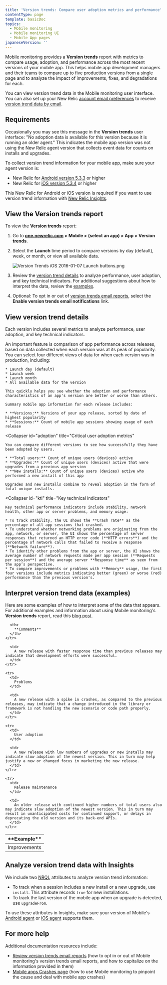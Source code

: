 ```yaml
---
title: 'Version trends: Compare user adoption metrics and performance'
contentType: page
template: basicDoc
topics:
  - Mobile monitoring
  - Mobile monitoring UI
  - Mobile App pages
japaneseVersion: ''
---
```


Mobile monitoring provides a **Version trends** report with metrics to compare usage, adoption, and performance across the most recent versions of your mobile app. This helps mobile app development managers and their teams to compare up to five production versions from a single page and to analyze the impact of improvements, fixes, and degradations for each.

You can view version trend data in the Mobile monitoring user interface. You can also set up your New Relic [account email preferences](/docs/accounts-partnerships/accounts/account-maintenance/account-email-settings) to receive [version trend data by email](/docs/mobile-monitoring/mobile-monitoring-ui/mobile-app-pages/review-version-trends-email-reports).

## Requirements

Occasionally you may see this message in the **Version trends** user interface: "No adoption data is available for this version because it is running an older agent." This indicates the mobile app version was not using the New Relic agent version that collects event data for counts on installs and upgrades.

To collect version trend information for your mobile app, make sure your agent version is:

* New Relic for [Android version 5.3.3](/docs/release-notes/mobile-release-notes/android-release-notes/) or higher
* New Relic for [iOS version 5.3.4](/docs/release-notes/mobile-release-notes/ios-release-notes/) or higher

This New Relic for Android or iOS version is required if you want to use version trend information with [New Relic Insights](#insights).

## View the Version trends report

To view the **Version trends** report:

1. Go to **[one.newrelic.com](https://one.newrelic.com) > Mobile > (select an app) > App > Version trends**.
2. Select the **Launch** time period to compare versions by day (default), week, or month, or view all available data.

   ![Version Trends iOS 2016-01-07 Launch buttons.png](./images/Version-Trends-iOS-2016-01-07-Launch-buttons_0.png "Version Trends iOS 2016-01-07 Launch buttons.png")
3. Review the [version trend details](#details) to analyze performance, user adoption, and key technical indicators. For additional suggestions about how to interpret the data, review the [examples](#examples).
4. Optional: To opt in or out of [version trends email reports](/docs/mobile-monitoring/mobile-monitoring-ui/mobile-app-pages/review-version-trends-email-reports), select the **Enable version trends email notifications** link.

## View version trend details

Each version includes several metrics to analyze performance, user adoption, and key technical indicators.

<CollapserGroup>
  <Collapser
    id="performance"
    title="Performance across releases"
  >
    An important feature is comparison of app performance across releases, based on data collected when each version was at its peak of popularity. You can select four different views of data for when each version was in production, including:

    * Launch day (default)
    * Launch week
    * Launch month
    * All available data for the version

    This quickly helps you see whether the adoption and performance characteristics of an app's version are better or worse than others.

    Summary mobile app information for each release includes:

    * **Versions:** Versions of your app release, sorted by date of highest popularity
    * **Sessions:** Count of mobile app sessions showing usage of each release
  </Collapser>

  <Collapser
    id="adoption"
    title="Critical user adoption metrics"
  >
    You can compare different versions to see how successfully they have been adopted by users.

    * **Total users:** Count of unique users (devices) active
    * **Upgrades:** Count of unique users (devices) active that were upgrades from a previous app version
    * **New installs:** Count of unique users (devices) active who performed a new install of this app

    Upgrades and new installs combine to reveal adoption in the form of total unique installs.
  </Collapser>

  <Collapser
    id="kti"
    title="Key technical indicators"
  >
    Key technical performance indicators include stability, network health, other app or server problems, and memory usage:

    * To track stability, the UI shows the **Crash rate** as the percentage of all app sessions that crashed.
    * To understand whether networking problems are originating from the app, network, or server, the UI shows the percentage of server responses that returned an HTTP error code (**HTTP errors**) and the percentage of network calls that failed to receive a response (**Network failure**).
    * To identify other problems from the app or server, the UI shows the average number of network requests made per app session (**Requests per session**) and the average server **Response time** as seen from the app’s perspective.
    * To compare improvements or problems with **Memory** usage, the first four versions include metrics indicating better (green) or worse (red) performance than the previous version's.
  </Collapser>
</CollapserGroup>

## Interpret version trend data (examples)

Here are some examples of how to interpret some of the data that appears. For additional examples and information about using Mobile monitoring's **Version trends** report, read this [blog post](https://blog.newrelic.com/2015/11/12/mobile-version-trends-report/).

<Table>
  <thead>
    <tr>
      <th style={{ width: "200px" }}>
        **Example**
      </th>

      <th>
        **Comments**
      </th>
    </tr>
  </thead>

  <tbody>
    <tr>
      <td>
        Improvements
      </td>

      <td>
        A new release with faster response time than previous releases may indicate that development efforts were successful.
      </td>
    </tr>

    <tr>
      <td>
        Problems
      </td>

      <td>
        A new release with a spike in crashes, as compared to the previous releases, may indicate that a change introduced in the library or framework is not handling the new scenario or code path properly.
      </td>
    </tr>

    <tr>
      <td>
        User adoption
      </td>

      <td>
        A new release with low numbers of upgrades or new installs may indicate slow adoption of the newest version. This in turn may help justify a new or changed focus in marketing the new release.
      </td>
    </tr>

    <tr>
      <td>
        Release maintenance
      </td>

      <td>
        An older release with continued higher numbers of total users also may indicate slow adoption of the newest version. This in turn may result in unanticipated costs for continued support, or delays in deprecating the old version and its back-end APIs.
      </td>
    </tr>
  </tbody>
</Table>

## Analyze version trend data with Insights

We include two [NRQL](/docs/query-data/nrql-new-relic-query-language/getting-started/introduction-nrql) attributes to analyze version trend information:

* To track when a session includes a new install or a new upgrade, use `install`. This attribute records `true` for new installations.
* To track the last version of the mobile app when an upgrade is detected, use `upgradeFrom`.

To use these attributes in Insights, make sure your version of Mobile's [Android agent](/docs/release-notes/mobile-release-notes/android-release-notes/) or [iOS agent](/docs/release-notes/mobile-release-notes/ios-release-notes/) supports them.

## For more help

Additional documentation resources include:

* [Review version trends email reports](/docs/mobile-monitoring/mobile-monitoring-ui/mobile-app-pages/review-version-trends-email-reports) (how to opt in or out of Mobile monitoring's version trends email reports, and how to capitalize on the information provided in them)
* [Mobile apps Crashes page](/docs/mobile-monitoring/mobile-monitoring-ui/crashes/mobile-apps-crashes-page) (how to use Mobile monitoring to pinpoint the cause and deal with mobile app crashes)
